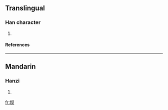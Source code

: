 ==Translingual==
===Han character===
{{Han char|rn=86|rad=火|as=14|sn=18|four=9909<sub>4</sub>|canj=火火火木 (FFFD), X火火火木 (XFFFD)}}
# {{defn|Han|sort=火14}}
====References====
{{Han ref|kx=0686.111|dkj=19531|hdz=32243.170|uh=7203|ud=29187|bh=EFFC|bd=61436}}

----
==Mandarin==
===Hanzi===
{{cmn-hanzi|pin=[[róng]] (rong2)|wg=jung<sup>2</sup>}}
# {{defn|Mandarin}}

[[fr:爃]]